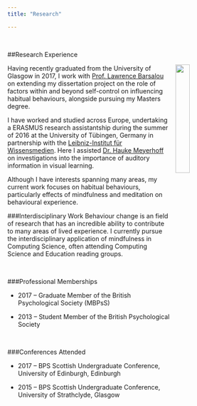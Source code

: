 ```yaml
---
title: "Research"

---
```

<br>

##Research Experience

<img src="images/Research1.jpg" style="width: 25%; float: right; padding-left: 10px;">
Having recently graduated from the University of Glasgow in 2017, I work with [Prof. Lawrence Barsalou](https://www.gla.ac.uk/schools/psychology/staff/lawrencebarsalou/) on extending my dissertation project on the role of factors within and beyond self-control on influencing habitual behaviours, alongside pursuing my Masters degree. 


I have worked and studied across Europe, undertaking a ERASMUS research assistantship during the summer of 2016 at the University of Tübingen, Germany in partnership with the [Leibniz-Institut für Wissensmedien](https://www.iwm-kmrc.de/www/index.html). Here I assisted [Dr. Hauke Meyerhoff](https://www.iwm-tuebingen.de/www/personen/ma.html?uid=hmeyerhoff) on investigations into the importance of auditory information in visual learning. 

Although I have interests spanning many areas, my current work focuses on habitual behaviours, particularly  effects of mindfulness and meditation on behavioural experience. 


###Interdisciplinary Work
Behaviour change is an field of research that has an incredible ability to contribute to many areas of lived experience.
I currently pursue the interdisciplinary application of mindfulness in Computing Science, often attending Computing Science and Education reading groups.


<br>

###Professional Memberships

* 2017 – Graduate Member of the British Psychological Society (MBPsS)

* 2013 – Student Member of the British Psychological Society

<br>

###Conferences Attended

* 2017 – BPS Scottish Undergraduate Conference, University of Edinburgh, Edinburgh

* 2015 – BPS Scottish Undergraduate Conference, University of Strathclyde, Glasgow

